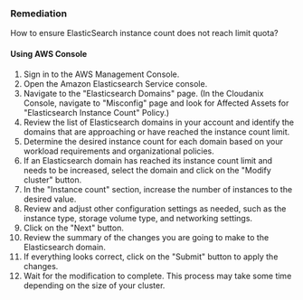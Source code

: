 ### Remediation

How to ensure ElasticSearch instance count does not reach limit quota?

#### Using AWS Console

1. Sign in to the AWS Management Console.
2. Open the Amazon Elasticsearch Service console.
3. Navigate to the "Elasticsearch Domains" page.
   (In the Cloudanix Console, navigate to "Misconfig" page and look for Affected Assets for "Elasticsearch Instance Count" Policy.)
4. Review the list of Elasticsearch domains in your account and identify the domains that are approaching or have reached the instance count limit.
5. Determine the desired instance count for each domain based on your workload requirements and organizational policies.
6. If an Elasticsearch domain has reached its instance count limit and needs to be increased, select the domain and click on the "Modify cluster" button.
7. In the "Instance count" section, increase the number of instances to the desired value.
8. Review and adjust other configuration settings as needed, such as the instance type, storage volume type, and networking settings.
9. Click on the "Next" button.
10. Review the summary of the changes you are going to make to the Elasticsearch domain.
11. If everything looks correct, click on the "Submit" button to apply the changes.
12. Wait for the modification to complete. This process may take some time depending on the size of your cluster.

